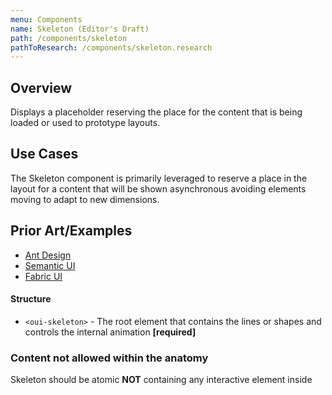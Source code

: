 ```yaml
---
menu: Components
name: Skeleton (Editor's Draft)
path: /components/skeleton
pathToResearch: /components/skeleton.research
---
```


## Overview

Displays a placeholder reserving the place for the content that is being loaded or used to prototype layouts.

## Use Cases

The Skeleton component is primarily leveraged to reserve a place in the layout for a content that will be shown asynchronous avoiding elements moving to adapt to new dimensions.

## Prior Art/Examples <a href="#prior-art" id="prior-art"></a>

- [Ant Design](https://ant.design/components/skeleton/)
- [Semantic UI](https://semantic-ui.com/elements/placeholder.html)
- [Fabric UI](https://developer.microsoft.com/en-us/fluentui#/controls/web/shimmer)

#### Structure <a class="link" href="#structure" id="structure"></a>

- `<oui-skeleton>` - The root element that contains the lines or shapes and controls the internal animation **[required]**

### Content not allowed within the anatomy

Skeleton should be atomic **NOT** containing any interactive element inside
